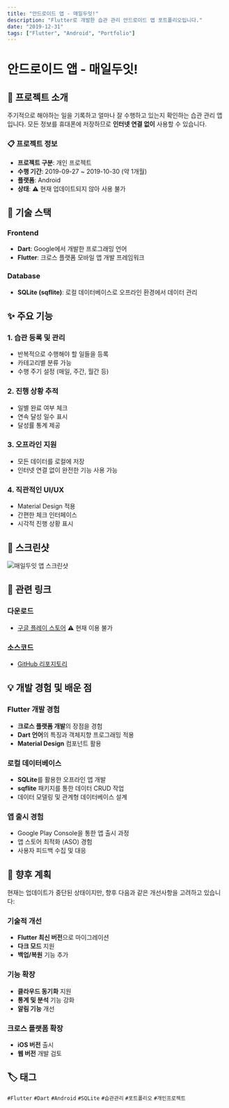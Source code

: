```yaml
---
title: "안드로이드 앱 - 매일두잇!"
description: "Flutter로 개발한 습관 관리 안드로이드 앱 포트폴리오입니다."
date: "2019-12-31"
tags: ["Flutter", "Android", "Portfolio"]
---
```


# 안드로이드 앱 - 매일두잇!

## 📱 프로젝트 소개

주기적으로 해야하는 일을 기록하고 얼마나 잘 수행하고 있는지 확인하는 습관 관리 앱입니다. 모든 정보를 휴대폰에 저장하므로 **인터넷 연결 없이** 사용할 수 있습니다.

### 📋 프로젝트 정보

- **프로젝트 구분**: 개인 프로젝트
- **수행 기간**: 2019-09-27 ~ 2019-10-30 (약 1개월)
- **플랫폼**: Android
- **상태**: ⚠️ 현재 업데이트되지 않아 사용 불가

## 🔧 기술 스택

### Frontend

- **Dart**: Google에서 개발한 프로그래밍 언어
- **Flutter**: 크로스 플랫폼 모바일 앱 개발 프레임워크

### Database

- **SQLite (sqflite)**: 로컬 데이터베이스로 오프라인 환경에서 데이터 관리

## ✨ 주요 기능

### 1. 습관 등록 및 관리

- 반복적으로 수행해야 할 일들을 등록
- 카테고리별 분류 가능
- 수행 주기 설정 (매일, 주간, 월간 등)

### 2. 진행 상황 추적

- 일별 완료 여부 체크
- 연속 달성 일수 표시
- 달성률 통계 제공

### 3. 오프라인 지원

- 모든 데이터를 로컬에 저장
- 인터넷 연결 없이 완전한 기능 사용 가능

### 4. 직관적인 UI/UX

- Material Design 적용
- 간편한 체크 인터페이스
- 시각적 진행 상황 표시

## 📸 스크린샷

![매일두잇 앱 스크린샷](https://drive.google.com/uc?id=1RjM5a-_cntiaNj0IoWQl1wT20fxGh23h)

## 🔗 관련 링크

### 다운로드

- [구글 플레이 스토어](https://play.google.com/store/apps/details?id=jhkim.co.kr.doit_everyday) ⚠️ 현재 이용 불가

### 소스코드

- [GitHub 리포지토리](https://github.com/codemakim/doit_everyday)

## 💡 개발 경험 및 배운 점

### Flutter 개발 경험

- **크로스 플랫폼 개발**의 장점을 경험
- **Dart 언어**의 특징과 객체지향 프로그래밍 적용
- **Material Design** 컴포넌트 활용

### 로컬 데이터베이스

- **SQLite**를 활용한 오프라인 앱 개발
- **sqflite** 패키지를 통한 데이터 CRUD 작업
- 데이터 모델링 및 관계형 데이터베이스 설계

### 앱 출시 경험

- Google Play Console을 통한 앱 출시 과정
- 앱 스토어 최적화 (ASO) 경험
- 사용자 피드백 수집 및 대응

## 🔄 향후 계획

현재는 업데이트가 중단된 상태이지만, 향후 다음과 같은 개선사항을 고려하고 있습니다:

### 기술적 개선

- **Flutter 최신 버전**으로 마이그레이션
- **다크 모드** 지원
- **백업/복원** 기능 추가

### 기능 확장

- **클라우드 동기화** 지원
- **통계 및 분석** 기능 강화
- **알림 기능** 개선

### 크로스 플랫폼 확장

- **iOS 버전** 출시
- **웹 버전** 개발 검토

## 🏷️ 태그

`#Flutter` `#Dart` `#Android` `#SQLite` `#습관관리` `#포트폴리오` `#개인프로젝트`
